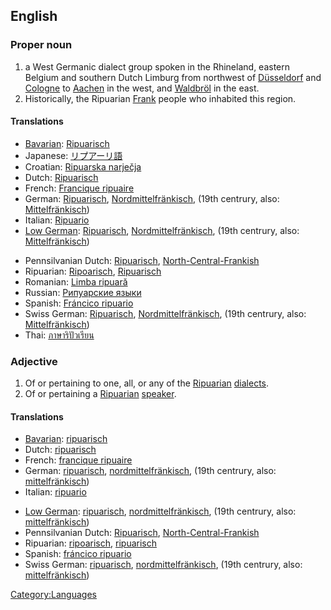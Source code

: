 {{wikipedia|Ripuarian (language)}}
==English==
{{wikipedia|Ripuarian Franks}}

===Proper noun===
{{en-proper noun|Ripuarians}}

# a West Germanic dialect group spoken in the Rhineland, eastern Belgium and southern Dutch Limburg from northwest of [[Düsseldorf]] and [[Cologne]] to [[Aachen]] in the west, and [[Waldbröl]] in the east.
# Historically, the Ripuarian [[Frank]] people who inhabited this region.

====Translations====
{{top}}
* [[Bavarian]]: [[Ripuarisch]]
* Japanese: [[リプアーリ語]]
* Croatian: [[Ripuarska narječja]]
* Dutch: [[Ripuarisch]]
* French: [[Francique ripuaire]]
* German: [[Ripuarisch]], [[Nordmittelfränkisch]], (19th centrury, also: [[Mittelfränkisch]])
* Italian: [[Ripuario]]
* [[Low German]]: [[Ripuarisch]], [[Nordmittelfränkisch]], (19th centrury, also: [[Mittelfränkisch]])
{{mid}}
* Pennsilvanian Dutch: [[Ripuarisch]], [[North-Central-Frankish]]
* Ripuarian: [[Ripoarisch]], [[Ripuarisch]]
* Romanian: [[Limba ripuară]]
* Russian: [[Рипуарские языки]]
* Spanish: [[Fráncico ripuario]]
* Swiss German: [[Ripuarisch]], [[Nordmittelfränkisch]], (19th centrury, also: [[Mittelfränkisch]])
* Thai: [[ภาษาริปัวเรียน]]
{{bottom}}

===Adjective===
{{en-adj}}

# Of or pertaining to one, all, or any of the [[Ripuarian]] [[dialect]]s.
# Of or pertaining a [[Ripuarian]] [[speaker]].

====Translations====
{{top}}
* [[Bavarian]]: [[ripuarisch]]
* Dutch: [[ripuarisch]]
* French: [[francique ripuaire]]
* German: [[ripuarisch]], [[nordmittelfränkisch]], (19th centrury, also: [[mittelfränkisch]])
* Italian: [[ripuario]]
{{mid}}
* [[Low German]]: [[ripuarisch]], [[nordmittelfränkisch]], (19th centrury, also: [[mittelfränkisch]])
* Pennsilvanian Dutch: [[Ripuarisch]], [[North-Central-Frankish]]
* Ripuarian: [[ripoarisch]], [[ripuarisch]]
* Spanish: [[fráncico ripuario]]
* Swiss German: [[ripuarisch]], [[nordmittelfränkisch]], (19th centrury, also: [[mittelfränkisch]])
{{bottom}}

[[Category:Languages]]